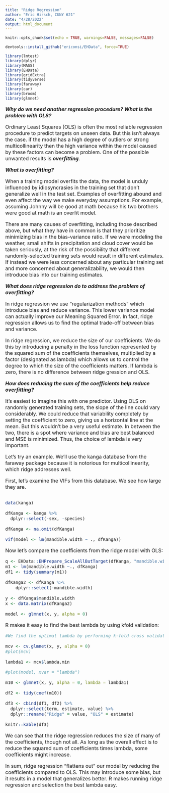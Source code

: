 ```yaml
---
title: "Ridge Regression"
author: "Eric Hirsch, CUNY 621"
date: "4/28/2022"
output: html_document
---
```


```r
knitr::opts_chunk$set(echo = TRUE, warnings=FALSE, messages=FALSE)

devtools::install_github("ericonsi/EHData", force=TRUE)

library(lmtest)
library(dplyr)
library(MASS)
library(EHData)
library(gridExtra)
library(tidyverse)
library(faraway)
library(car)
library(broom)
library(glmnet)
```

<font size=3>

*__Why do we need another regression procedure? What is the problem with OLS?__*

Ordinary Least Squares (OLS) is often the most reliable regression procedure to predict targets on unseen data. But this isn’t always the case.   if the model has a high degree of outliers or strong multicollinearity then the high variance within the model caused by these factors can become a problem. One of the possible unwanted results is *__overfitting__*. 

*__What is overfitting?__*

When a training model overfits the data, the model is unduly influenced by idiosyncrasies in the training set that don’t generalize well in the test set.  Examples of overfitting abound and even affect the way we make everyday assumptions. For example, assuming Johnny will be good at math because his two brothers were good at math is an overfit model.  

There are many causes of overfitting, including those described above, but what they have in common is that they prioritize minimizing bias in the bias-variance ratio.  If we were modeling the weather, small shifts in precipitation and cloud cover would be taken seriously, at the risk of the possibility that different randomly-selected training sets would result in different estimates.  If instead we were less concerned about any particular training set and more concerned about generalizability, we would then introduce bias into our training estimates.

*__What does ridge regression do to address the problem of overfitting?__*

In ridge regression we use “regularization methods” which introduce bias and reduce variance. This lower variance model can actually improve our Meaning Squared Error. In fact, ridge regression allows us to find the optimal trade-off between bias and variance.

In ridge regression, we reduce the size of our coefficients.  We do this by introducing a penalty in the loss function represented by the squared sum of the coefficients themselves, multiplied by a factor (designated as lambda) which allows us to control the degree to which the size of the coefficients matters. If lambda is zero, there is no difference between ridge gression and OLS.

*__How does reducing the sum of the coefficients help reduce overfitting?__*

It’s easiest to imagine this with one predictor. Using OLS on randomly generated training sets,  the slope of the line could vary considerably. We could reduce that variability completely by setting the coefficient to zero, giving us a horizontal line at the mean. But this wouldn’t be a very useful estimate. In between the two, there is a spot where variance and bias are best balanced and MSE is minimized.  Thus, the choice of lambda is very important.

Let's try an example.  We'll use the kanga database from the faraway package because it is notorious for multicollinearity, which ridge addresses well.

First, let's examine the VIFs from this database.  We see how large they are.

```r

```
```r


data(kanga)

dfKanga <- kanga %>%
  dplyr::select(-sex, -species)

dfKanga <- na.omit(dfKanga)

vif(model <- lm(mandible.width ~ ., dfKanga))


```
Now let's compare the coefficients from the ridge model with OLS:


```r


q <- EHData::EHPrepare_ScaleAllButTarget(dfKanga, "mandible.width")
m1 <- lm(mandible.width ~., dfKanga)
df1 <- tidy(summary(m1))

dfKanga2 <- dfKanga %>%
    dplyr::select(-mandible.width)

y <- dfKanga$mandible.width
x <- data.matrix(dfKanga2)

model <- glmnet(x, y, alpha = 0)
```

R makes it easy to find the best lambda by using kfold validation:

```r


#We find the optimal lambda by performing k-fold cross validation:

mcv <- cv.glmnet(x, y, alpha = 0)
#plot(mcv)

lambda1 <- mcv$lambda.min

#plot(model, xvar = "lambda")

m10 <- glmnet(x, y, alpha = 0, lambda = lambda1)

df2 <- tidy(coef(m10))

df3 <- cbind(df1, df2) %>%
  dplyr::select(term, estimate, value) %>%
  dplyr::rename("Ridge" = value, "OLS" = estimate)

knitr::kable(df3)

```

We can see that the ridge regression reduces the size of many of the coefficients, though not all.  As long as the overall effect is to reduce the squared sum of coefficients times lambda, some coefficients might increase.

In sum, ridge regression "flattens out" our model by reducing the coefficients compared to OLS.  This may introduce some bias, but it results in a model that generalizes better. R makes running ridge regression and selection the best lambda easy.